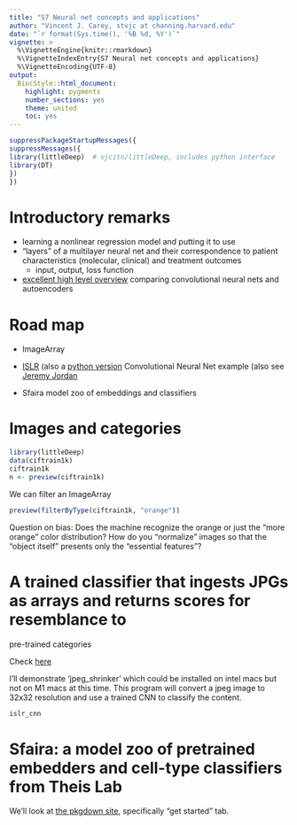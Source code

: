 ```yaml
---
title: "S7 Neural net concepts and applications"
author: "Vincent J. Carey, stvjc at channing.harvard.edu"
date: "`r format(Sys.time(), '%B %d, %Y')`"
vignette: >
  %\VignetteEngine{knitr::rmarkdown}
  %\VignetteIndexEntry{S7 Neural net concepts and applications}
  %\VignetteEncoding{UTF-8}
output:
  BiocStyle::html_document:
    highlight: pygments
    number_sections: yes
    theme: united
    toc: yes
---
```


```r
suppressPackageStartupMessages({
suppressMessages({
library(littleDeep)  # vjcitn/littleDeep, includes python interface
library(DT)
})
})
```
# Introductory remarks

- learning a nonlinear regression model and putting it to use
- "layers" of a multilayer neural net and their correspondence to
patient characteristics (molecular, clinical) and treatment outcomes
    - input, output, loss function
- [excellent high level overview](https://stats.stackexchange.com/questions/114385/what-is-the-difference-between-convolutional-neural-networks-restricted-boltzma) comparing convolutional neural nets and autoencoders

# Road map

- ImageArray
- [ISLR](https://hastie.su.domains/ISLR2/ISLRv2_corrected_June_2023.pdf)
(also a [python version](https://hastie.su.domains/ISLP/ISLP_website.pdf) Convolutional Neural Net example (also see [Jeremy Jordan](https://www.jeremyjordan.me/convolutional-neural-networks/)

- Sfaira model zoo of embeddings and classifiers

# Images and categories

```r
library(littleDeep)
data(ciftrain1k)
ciftrain1k
n <- preview(ciftrain1k)
```

We can filter an ImageArray
```r
preview(filterByType(ciftrain1k, "orange"))
```

Question on bias: Does the machine recognize the orange or just the "more orange" color distribution?
How do you "normalize" images so that the "object itself" presents only the "essential features"?

# A trained classifier that ingests JPGs as arrays and returns scores for resemblance to
pre-trained categories

Check [here](https://vjcitn.github.io/littleDeep/articles/A1_three_cl.html)

I'll demonstrate 'jpeg_shrinker' which could be installed on intel macs but not on M1 macs at
this time.  This program will convert a jpeg image to 32x32 resolution and use a trained
CNN to classify the content.

```r
islr_cnn
```

# Sfaira: a model zoo of pretrained embedders and cell-type classifiers from Theis Lab

We'll look at [the pkgdown site](https://vjcitn.github.io/BiocSfaira), specifically "get started"
tab.
